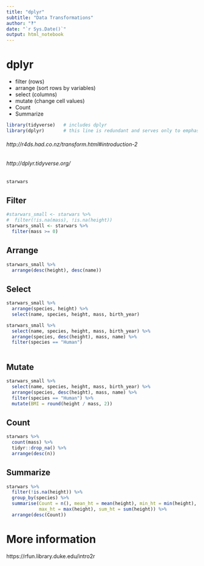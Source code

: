 ```yaml
---
title: "dplyr"
subtitle: "Data Transformations"
author: "‽"
date: "`r Sys.Date()`"
output: html_notebook
---
```


# dplyr

- filter  (rows)
- arrange (sort rows by variables)
- select (columns)
- mutate (change cell values)
- Count
- Summarize

```r
library(tidyverse)   # includes dplyr
library(dplyr)       # this line is redundant and serves only to emphasize the focus on dplyr
```


###### http://r4ds.had.co.nz/transform.html#introduction-2
###### http://dplyr.tidyverse.org/

```r
starwars
```

## Filter

```r
#starwars_small <- starwars %>% 
#  filter(!is.na(mass), !is.na(height))
starwars_small <- starwars %>% 
  filter(mass >= 0)
```

## Arrange

```r
starwars_small %>% 
  arrange(desc(height), desc(name))
```

## Select

```r
starwars_small %>% 
  arrange(species, height) %>% 
  select(name, species, height, mass, birth_year)
```


```r
starwars_small %>% 
  select(name, species, height, mass, birth_year) %>% 
  arrange(species, desc(height), mass, name) %>% 
  filter(species == "Human") 
  
```



## Mutate

```r
starwars_small %>% 
  select(name, species, height, mass, birth_year) %>% 
  arrange(species, desc(height), mass, name) %>% 
  filter(species == "Human") %>% 
  mutate(BMI = round(height / mass, 2))
```


## Count

```r
starwars %>% 
  count(mass) %>% 
  tidyr::drop_na() %>% 
  arrange(desc(n))
```


## Summarize

```r
starwars %>% 
  filter(!is.na(height)) %>% 
  group_by(species) %>% 
  summarise(Count = n(), mean_ht = mean(height), min_ht = min(height),
            max_ht = max(height), sum_ht = sum(height)) %>% 
  arrange(desc(Count))
```


# More information

https://rfun.library.duke.edu/intro2r